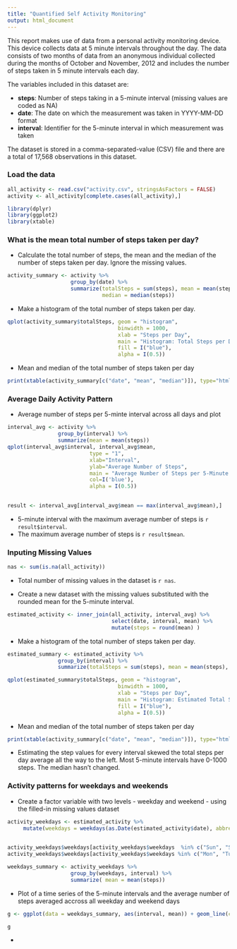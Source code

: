 ```yaml
---
title: "Quantified Self Activity Monitoring"
output: html_document
---  
```


This report makes use of data from a personal activity monitoring device. This device collects data at 5 minute intervals throughout the day. The data consists of two months of data from an anonymous individual collected during the months of October and November, 2012 and includes the number of steps taken in 5 minute intervals each day.

The variables included in this dataset are: 

- **steps**: Number of steps taking in a 5-minute interval (missing values are coded as NA)
- **date**: The date on which the measurement was taken in YYYY-MM-DD format
- **interval**: Identifier for the 5-minute interval in which measurement was taken

The dataset is stored in a comma-separated-value (CSV) file and there are a total of 17,568 observations in this dataset.

### Load the data

```r
all_activity <- read.csv("activity.csv", stringsAsFactors = FALSE)
activity <- all_activity[complete.cases(all_activity),]


```
```r
library(dplyr)
library(ggplot2)
library(xtable)

```


### What is the mean total number of steps taken per day?

+ Calculate the total number of steps, the mean and the median of the number of steps taken per day.  Ignore the missing values.

```r
activity_summary <- activity %>% 
                    group_by(date) %>% 
                    summarize(totalSteps = sum(steps), mean = mean(steps),
                              median = median(steps))
```

+ Make a histogram of the total number of steps taken per day.

```r

qplot(activity_summary$totalSteps, geom = "histogram", 
                                   binwidth = 1000, 
                                   xlab = "Steps per Day",
                                   main = "Histogram: Total Steps per Day",
                                   fill = I("blue"),
                                   alpha = I(0.5))
```

+ Mean and median of the total number of steps taken per day

```r
print(xtable(activity_summary[c("date", "mean", "median")]), type="html")
```

### Average Daily Activity Pattern

+ Average number of steps per 5-minte interval across all days and plot

```r
interval_avg <- activity %>%
                group_by(interval) %>%
                summarize(mean = mean(steps))
qplot(interval_avg$interval, interval_avg$mean,
                          type = "1",
                          xlab="Interval",
                          ylab="Average Number of Steps",
                          main = "Average Number of Steps per 5-Minute Interval",
                          col=I('blue'),
                          alpha = I(0.5))
 
```


```r
result <- interval_avg[interval_avg$mean == max(interval_avg$mean),]
```
+ 5-minute interval with the maximum average number of steps is `r result$interval`.  
+ The maximum average number of steps is `r result$mean`.

### Inputing Missing Values

```r
nas <- sum(is.na(all_activity))
```
+ Total number of missing values in the dataset is `r nas`.

+ Create a new dataset with the missing values substituted with the rounded mean for the 5-minute interval.

```r

estimated_activity <- inner_join(all_activity, interval_avg) %>% 
                                 select(date, interval, mean) %>% 
                                 mutate(steps = round(mean) )
```

+ Make a histogram of the total number of steps taken per day.

```r
estimated_summary <- estimated_activity %>%
                group_by(interval) %>%
                summarize(totalSteps = sum(steps), mean = mean(steps), median = median(steps))

qplot(estimated_summary$totalSteps, geom = "histogram", 
                                   binwidth = 1000, 
                                   xlab = "Steps per Day",
                                   main = "Histogram: Estimated Total Steps per Day",
                                   fill = I("blue"),
                                   alpha = I(0.5))
```

+ Mean and median of the total number of steps taken per day

```r
print(xtable(activity_summary[c("date", "mean", "median")]), type="html")
```

+ Estimating the step values for every interval skewed the total steps per day average all the way to the left. Most 5-minute intervals have 0-1000 steps. The median hasn't changed.


### Activity patterns for weekdays and weekends

+ Create a factor variable with two levels - weekday and weekend - using the filled-in missing values dataset

```r
activity_weekdays <- estimated_activity %>% 
     mutate(weekdays = weekdays(as.Date(estimated_activity$date), abbreviate = TRUE))
 

activity_weekdays$weekdays[activity_weekdays$weekdays  %in% c("Sun", "Sat")] <- "weekend"
activity_weekdays$weekdays[activity_weekdays$weekdays %in% c("Mon", "Tue", "Wed", "Thu", "Fri")] <- "weekday"

weekdays_summary <- activity_weekdays %>%
                    group_by(weekdays, interval) %>%
                    summarize( mean = mean(steps))
```


+ Plot of a time series of the 5-minute intervals and the average number of steps averaged accross all weekday and weekend days

```r
g <- ggplot(data = weekdays_summary, aes(interval, mean)) + geom_line(color = "blue", fill="0.5") + facet_wrap(~weekdays, nrow=2)

g
```


+ 